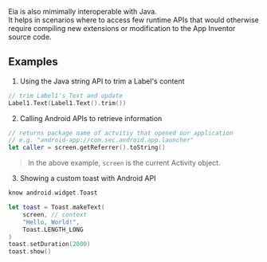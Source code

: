 Eia is also mimimally interoperable with Java.\
It helps in scenarios where to access few runtime APIs that would otherwise require compiling new extensions or modification to the App Inventor source code.

## Examples

1. Using the Java string API to trim a Label's content

```kotlin copy
// trim Label1's Text and update
Label1.Text(Label1.Text().trim())
```

2. Calling Android APIs to retrieve information

```swift copy
// returns package name of actvitiy that opened our application
// e.g. "android-app://com.sec.android.app.launcher"
let caller = screen.getReferrer().toString()
```

> In the above example, `screen` is the current Activity object.

3. Showing a custom toast with Android API

```swift copy
know android.widget.Toast

let toast = Toast.makeText(
    screen, // context
    "Hello, World!",
    Toast.LENGTH_LONG
)
toast.setDuration(2000)
toast.show()
```